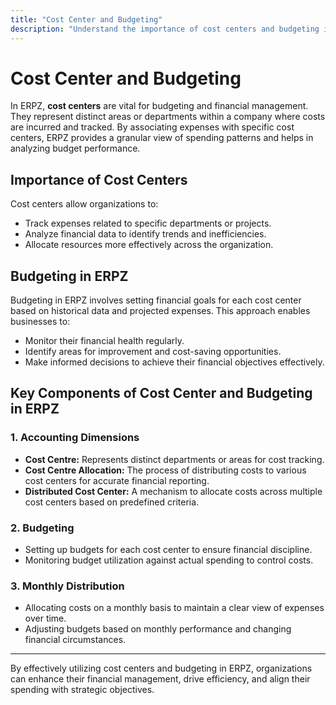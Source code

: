 ```yaml
---
title: "Cost Center and Budgeting"
description: "Understand the importance of cost centers and budgeting in ERPZ for effective financial management."
---
```


# Cost Center and Budgeting

In ERPZ, **cost centers** are vital for budgeting and financial management. They represent distinct areas or departments within a company where costs are incurred and tracked. By associating expenses with specific cost centers, ERPZ provides a granular view of spending patterns and helps in analyzing budget performance.

## Importance of Cost Centers

Cost centers allow organizations to:
- Track expenses related to specific departments or projects.
- Analyze financial data to identify trends and inefficiencies.
- Allocate resources more effectively across the organization.

## Budgeting in ERPZ

Budgeting in ERPZ involves setting financial goals for each cost center based on historical data and projected expenses. This approach enables businesses to:

- Monitor their financial health regularly.
- Identify areas for improvement and cost-saving opportunities.
- Make informed decisions to achieve their financial objectives effectively.

## Key Components of Cost Center and Budgeting in ERPZ

### 1. Accounting Dimensions
- **Cost Centre:** Represents distinct departments or areas for cost tracking.
- **Cost Centre Allocation:** The process of distributing costs to various cost centers for accurate financial reporting.
- **Distributed Cost Center:** A mechanism to allocate costs across multiple cost centers based on predefined criteria.

### 2. Budgeting
- Setting up budgets for each cost center to ensure financial discipline.
- Monitoring budget utilization against actual spending to control costs.

### 3. Monthly Distribution
- Allocating costs on a monthly basis to maintain a clear view of expenses over time.
- Adjusting budgets based on monthly performance and changing financial circumstances.

---

By effectively utilizing cost centers and budgeting in ERPZ, organizations can enhance their financial management, drive efficiency, and align their spending with strategic objectives.
